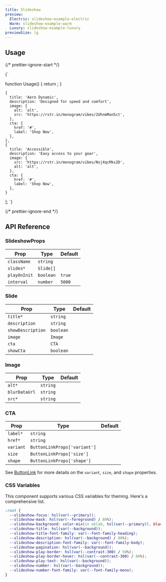 ```yaml
---
title: Slideshow
preview:
  Electric: slideshow-example-electric
  Warm: slideshow-example-warm
  Luxury: slideshow-example-luxury
previewSize: lg
---
```


## Usage

{/* prettier-ignore-start */}

<CodeBlock lang="ts">{`

function Usage() {
  return <Slideshow slides={slides} />;
}

    {
      title: 'Aero Dynamic',
      description: 'Designed for speed and comfort',
      image: {
        alt: 'alt',
        src: 'https://rstr.in/monogram/vibes/2UhnmMan5ct',
      },
      cta: {
        href: '#',
        label: 'Shop Now',
      },
    },
    {
      title: 'Accessible',
      description: 'Easy access to your gear',
      image: {
        src: 'https://rstr.in/monogram/vibes/Nsj4qcMks2D',
        alt: 'alt',
      },
      cta: {
        href: '#',
        label: 'Shop Now',
      },
    }
];
`}
</CodeBlock>

{/* prettier-ignore-end */}

## API Reference

### SlideshowProps

| Prop         | Type                                           | Default |
| ------------ | ---------------------------------------------- | ------- |
| `className`  | `string`                                       |         |
| `slides*`    | `Slide[]` <Tooltip content="See Slide below"/> |         |
| `playOnInit` | `boolean`                                      | `true`  |
| `interval`   | `number`                                       | `5000`  |

### Slide

| Prop              | Type                                         | Default |
| ----------------- | -------------------------------------------- | ------- |
| `title*`          | `string`                                     |         |
| `description`     | `string`                                     |         |
| `showDescription` | `boolean`                                    |         |
| `image`           | `Image` <Tooltip content="See Image below"/> |         |
| `cta`             | `CTA` <Tooltip content="See CTA below"/>     |         |
| `showCta`         | `boolean`                                    |         |

### Image

| Prop          | Type     | Default |
| ------------- | -------- | ------- |
| `alt*`        | `string` |         |
| `blurDataUrl` | `string` |         |
| `src*`        | `string` |         |

### CTA

| Prop      | Type                         | Default |
| --------- | ---------------------------- | ------- |
| `label*`  | `string`                     |         |
| `href*`   | `string`                     |         |
| `variant` | `ButtonLinkProps['variant']` |         |
| `size`    | `ButtonLinkProps['size']`    |         |
| `shape`   | `ButtonLinkProps['shape']`   |         |

See [ButtonLink](/docs//soul/button-link) for more details on the `variant`, `size`, and `shape` properties.

### CSS Variables

This component supports various CSS variables for theming. Here's a comprehensive list.

```css
:root {
  --slideshow-focus: hsl(var(--primary));
  --slideshow-mask: hsl(var(--foreground) / 80%);
  --slideshow-background: color-mix(in oklab, hsl(var(--primary)), black 75%);
  --slideshow-title: hsl(var(--background));
  --slideshow-title-font-family: var(--font-family-heading);
  --slideshow-description: hsl(var(--background) / 80%);
  --slideshow-description-font-family: var(--font-family-body);
  --slideshow-pagination: hsl(var(--background));
  --slideshow-play-border: hsl(var(--contrast-300) / 50%);
  --slideshow-play-border-hover: hsl(var(--contrast-300) / 80%);
  --slideshow-play-text: hsl(var(--background));
  --slideshow-number: hsl(var(--background));
  --slideshow-number-font-family: var(--font-family-mono);
}
```
